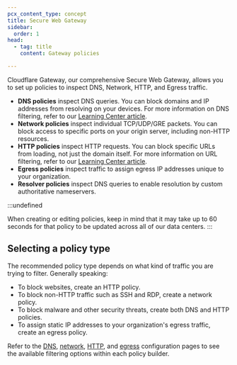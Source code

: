 ```yaml
---
pcx_content_type: concept
title: Secure Web Gateway
sidebar:
  order: 1
head:
  - tag: title
    content: Gateway policies

---
```


Cloudflare Gateway, our comprehensive Secure Web Gateway, allows you to set up policies to inspect DNS, Network, HTTP, and Egress traffic.

* **DNS policies** inspect DNS queries. You can block domains and IP addresses from resolving on your devices. For more information on DNS filtering, refer to our [Learning Center article](https://www.cloudflare.com/learning/access-management/what-is-dns-filtering/).
* **Network policies** inspect individual TCP/UDP/GRE packets. You can block access to specific ports on your origin server, including non-HTTP resources.
* **HTTP policies** inspect HTTP requests. You can block specific URLs from loading, not just the domain itself. For more information on URL filtering, refer to our [Learning Center article](https://www.cloudflare.com/learning/access-management/what-is-url-filtering/).
* **Egress policies** inspect traffic to assign egress IP addresses unique to your organization.
* **Resolver policies** inspect DNS queries to enable resolution by custom authoritative nameservers.

:::undefined

When creating or editing policies, keep in mind that it may take up to 60 seconds for that policy to be updated across all of our data centers. 
:::

## Selecting a policy type

The recommended policy type depends on what kind of traffic you are trying to filter. Generally speaking:

* To block websites, create an HTTP policy.
* To block non-HTTP traffic such as SSH and RDP, create a network policy.
* To block malware and other security threats, create both DNS and HTTP policies.
* To assign static IP addresses to your organization's egress traffic, create an egress policy.

Refer to the [DNS](/cloudflare-one/policies/gateway/dns-policies/), [network](/cloudflare-one/policies/gateway/network-policies/), [HTTP](/cloudflare-one/policies/gateway/http-policies/), and [egress](/cloudflare-one/policies/gateway/egress-policies/) configuration pages to see the available filtering options within each policy builder.
